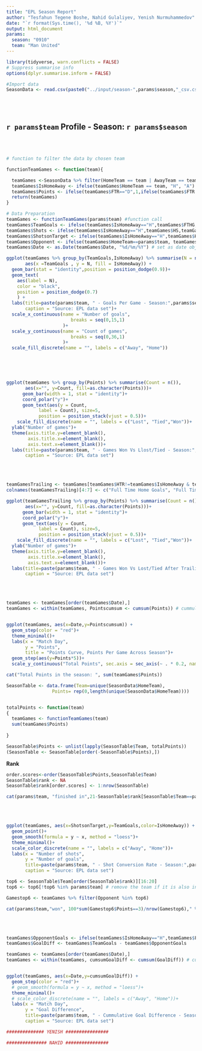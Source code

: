 ```yaml
---
title: "EPL Season Report"
author: "Tesfahun Tegene Boshe, Nahid Gulaliyev, Yenish Nurmuhammedov"
date: "`r format(Sys.time(), '%d %B, %Y')`"
output: html_document
params:
  season: "0910"
  team: "Man United"
---
```


```r

library(tidyverse, warn.conflicts = FALSE)
# Suppress summarise info
options(dplyr.summarise.inform = FALSE)

#Import data
SeasonData <- read.csv(paste0("../input/season-",params$season,"_csv.csv"))[,2:23]

```

<br>
<br>

## `r params$team` Profile - Season: `r params$season`  

<br>
<br>

```r
# function to filter the data by chosen team

functionTeamGames <- function(team){

  teamGames <-SeasonData %>% filter(HomeTeam == team | AwayTeam == team)
  teamGames$IsHomeAway <- ifelse(teamGames$HomeTeam == team, "H", "A")
  teamGames$Points <- ifelse(teamGames$FTR=="D",1,ifelse(teamGames$FTR == teamGames$IsHomeAway,3,0))
  return(teamGames)
}
```


```r
# Data Preparation
teamGames <- functionTeamGames(params$team) #function call
teamGames$TeamGoals <- ifelse(teamGames$IsHomeAway=="H",teamGames$FTHG,teamGames$FTAG)
teamGames$Shots <- ifelse(teamGames$IsHomeAway=="H",teamGames$HS,teamGames$AS)
teamGames$ShotsonTarget <- ifelse(teamGames$IsHomeAway=="H",teamGames$HS,teamGames$AS)
teamGames$Opponent <- ifelse(teamGames$HomeTeam==params$team, teamGames$AwayTeam,teamGames$HomeTeam)
teamGames$Date <- as.Date(teamGames$Date, "%d/%m/%Y") # set as date object

```

```r

ggplot(teamGames %>% group_by(TeamGoals,IsHomeAway) %>% summarise(N = n()),
       aes(x =TeamGoals , y = N, fill = IsHomeAway)) +
  geom_bar(stat = "identity",position = position_dodge(0.9))+
  geom_text(
    aes(label = N),
    color = "black",
    position = position_dodge(0.7)
    ) +
  labs(title=paste(params$team, " - Goals Per Game - Season:",params$season),
       caption = "Source: EPL data set")+
  scale_x_continuous(name = "Number of goals",
                        breaks = seq(0,15,1)
                     )+
  scale_y_continuous(name = "Count of games",
                        breaks = seq(0,36,1)
                     )+
  scale_fill_discrete(name = "", labels = c("Away", "Home"))
  
```
<br>
<br>


```r

ggplot(teamGames %>% group_by(Points) %>% summarise(Count = n()),
       aes(x="", y=Count, fill=as.character(Points)))+
      geom_bar(width = 1, stat = "identity")+
      coord_polar("y")+
      geom_text(aes(y = Count, 
            label = Count), size=5,
            position = position_stack(vjust = 0.5))+
    scale_fill_discrete(name = "", labels = c("Lost", "Tied","Won"))+
  ylab("Number of games")+
  theme(axis.title.y=element_blank(),
        axis.title.x=element_blank(),
        axis.text.x=element_blank())+
  labs(title=paste(params$team, " - Games Won Vs Llost/Tied - Season:",params$season),
       caption = "Source: EPL data set")

```


<br>
<br>

```r
teamGamesTrailing <- teamGames[teamGames$HTR!=teamGames$IsHomeAway & teamGames$HTR!="D",][,c(1:5,7,8,24)]
colnames(teamGamesTrailing)[4:7] <- c("Full Time Home Goals", "Full Time Away Goals","Half Time Home Goals", "Half Time Away Goals")

```


```r

ggplot(teamGamesTrailing %>% group_by(Points) %>% summarise(Count = n()),
       aes(x="", y=Count, fill=as.character(Points)))+
      geom_bar(width = 1, stat = "identity")+
      coord_polar("y")+
      geom_text(aes(y = Count, 
            label = Count), size=5,
            position = position_stack(vjust = 0.5))+
    scale_fill_discrete(name = "", labels = c("Lost", "Tied","Won"))+
  ylab("Number of games")+
  theme(axis.title.y=element_blank(),
        axis.title.x=element_blank(),
        axis.text.x=element_blank())+
  labs(title=paste(params$team, " - Games Won Vs Lost/Tied After Trailing At Half Time - Season:",params$season),
       caption = "Source: EPL data set")


```


<br>
<br>

```r

teamGames <- teamGames[order(teamGames$Date),]
teamGames <- within(teamGames, Pointscumsum <- cumsum(Points)) # cummulative sum of goal difference


ggplot(teamGames, aes(x=Date,y=Pointscumsum)) +
  geom_step(color = "red")+
  theme_minimal()+
  labs(x = "Match Day",
       y = "Points",
       title = "Points Curve, Points Per Game Across Season")+
  geom_step(aes(y=Points*5))+
  scale_y_continuous("Total Points", sec.axis = sec_axis(~ . * 0.2, name = "Points"))

```


```r

cat("Total Points in the season: ", sum(teamGames$Points))

```





```r
SeasonTable <- data.frame(Team=unique(SeasonData$HomeTeam), 
                 Points= rep(0,length(unique(SeasonData$HomeTeam))))


totalPoints <- function(team)
{
  teamGames <- functionTeamGames(team)
  sum(teamGames$Points)
  
}

SeasonTable$Points <- unlist(lapply(SeasonTable$Team, totalPoints))
(SeasonTable <- SeasonTable[order(-SeasonTable$Points),])
```

**Rank**

```r
order.scores<-order(SeasonTable$Points,SeasonTable$Team)
SeasonTable$rank <- NA
SeasonTable$rank[order.scores] <- 1:nrow(SeasonTable)

cat(params$team, "finished in",21-SeasonTable$rank[SeasonTable$Team==params$team] ,"th place in EPL season-",params$season)
```

<br>
<br>

```r
ggplot(teamGames, aes(x=ShotsonTarget,y=TeamGoals,color=IsHomeAway)) +
  geom_point()+
  geom_smooth(formula = y ~ x, method = "loess")+
  theme_minimal()+
  scale_color_discrete(name = "", labels = c("Away", "Home"))+
  labs(x = "Number of shots",
       y = "Number of goals",
       title=paste(params$team, " - Shot Conversion Rate - Season:",params$season),
       caption = "Source: EPL data set")

```





```r

top6 <- SeasonTable$Team[order(SeasonTable$rank)][16:20]
top6 <- top6[!top6 %in% params$team] # remove the team if it is also in the top-6

Gamestop6 <- teamGames %>% filter(Opponent %in% top6)

cat(params$team,"won", 100*sum(Gamestop6$Points==3)/nrow(Gamestop6)," % of their games against the top 6 in season ", params$season)

```

<br>
<br>

```r
teamGames$OpponentGoals <- ifelse(teamGames$IsHomeAway=="H",teamGames$FTAG,teamGames$FTHG)
teamGames$GoalDiff <- teamGames$TeamGoals - teamGames$OpponentGoals

teamGames <- teamGames[order(teamGames$Date),]
teamGames <- within(teamGames, cumsumGoalDiff <- cumsum(GoalDiff)) # cummulative sum of goal difference


ggplot(teamGames, aes(x=Date,y=cumsumGoalDiff)) +
  geom_step(color = "red")+
  # geom_smooth(formula = y ~ x, method = "loess")+
  theme_minimal()+
  # scale_color_discrete(name = "", labels = c("Away", "Home"))+
  labs(x = "Match Day",
       y = "Goal Difference",
       title=paste(params$team, " - Cummulative Goal Difference - Season:",params$season),
       caption = "Source: EPL data set")

```



```r

############## YENISH ################


```


```r

############### NAHID ################
```

